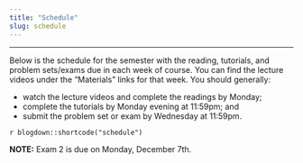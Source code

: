 ```yaml
---
title: "Schedule"
slug: schedule
---
```


---

Below is the schedule for the semester with the reading, tutorials, and problem sets/exams due in each week of course. You can find the lecture videos under the "Materials" links for that week. You should generally:

-  watch the lecture videos and complete the readings by Monday; 
- complete the tutorials by Monday evening at 11:59pm; and 
- submit the problem set or exam by Wednesday at 11:59pm. 

`r blogdown::shortcode("schedule")`

**NOTE:** Exam 2 is due on Monday, December 7th. 
